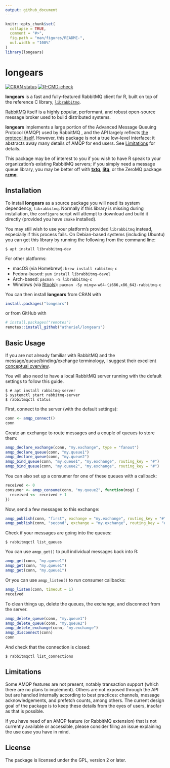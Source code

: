 ```yaml
---
output: github_document
---
```


<!-- README.md is generated from README.Rmd. Please edit that file. -->

```r
knitr::opts_chunk$set(
  collapse = TRUE,
  comment = "#>",
  fig.path = "man/figures/README-",
  out.width = "100%"
)
library(longears)
```
# longears

<!-- badges: start -->
[![CRAN status](https://www.r-pkg.org/badges/version/longears)](https://cran.r-project.org/package=longears)
[![R-CMD-check](https://github.com/atheriel/longears/workflows/R-CMD-check/badge.svg)](https://github.com/atheriel/longears/actions)
<!-- badges: end -->

**longears** is a fast and fully-featured RabbitMQ client for R, built on top of
the reference C library, [`librabbitmq`](https://github.com/alanxz/rabbitmq-c).

[RabbitMQ](https://www.rabbitmq.com/) itself is a highly popular, performant,
and robust open-source message broker used to build distributed systems.

**longears** implements a large portion of the Advanced Message Queuing Protocol
(AMQP) used by RabbitMQ , and the API largely reflects [the protocol itself](https://www.rabbitmq.com/amqp-0-9-1-reference.html).
However, this package is not a true low-level interface: it abstracts away many
details of AMQP for end users. See [Limitations](#Limitations) for details.

This package may be of interest to you if you wish to have R speak to your
organization's existing RabbitMQ servers; if you simply need a message queue
library, you may be better off with [**txtq**](https://cran.r-project.org/package=txtq),
[**litq**](https://cran.r-project.org/package=liteq), or the ZeroMQ package
[**rzmq**](https://cran.r-project.org/package=rzmq).

## Installation

To install **longears** as a source package you will need its system dependency,
`librabbitmq`. Normally if this library is missing during installation, the
`configure` script will attempt to download and build it directly (provided you
have `cmake` installed).

You may still wish to use your platform's provided `librabbitmq` instead,
especially if this process fails. On Debian-based systems (including Ubuntu) you
can get this library by running the following from the command line:

```shell
$ apt install librabbitmq-dev
```

For other platforms:

* macOS (via Homebrew): `brew install rabbitmq-c`
* Fedora-based: `yum install librabbitmq-devel`
* Arch-based: `pacman -S librabbitmq-c`
* Windows (via [Rtools](https://cran.r-project.org/bin/windows/Rtools/)):
  `pacman -Sy mingw-w64-{i686,x86_64}-rabbitmq-c`

You can then install **longears** from CRAN with

``` r
install.packages("longears")
```

or from GitHub with

``` r
# install.packages("remotes")
remotes::install_github("atheriel/longears")
```

## Basic Usage

If you are not already familiar with RabbitMQ and the message/queue/binding/exchange
terminology, I suggest their excellent [conceptual overview](https://www.rabbitmq.com/tutorials/amqp-concepts.html).

You will also need to have a local RabbitMQ server running with the default
settings to follow this guide.

```shell
$ # apt install rabbitmq-server
$ systemctl start rabbitmq-server
$ rabbitmqctl status
```

First, connect to the server (with the default settings):

```r
conn <- amqp_connect()
conn
```

Create an exchange to route messages and a couple of queues to store them:

```r
amqp_declare_exchange(conn, "my.exchange", type = "fanout")
amqp_declare_queue(conn, "my.queue1")
amqp_declare_queue(conn, "my.queue2")
amqp_bind_queue(conn, "my.queue1", "my.exchange", routing_key = "#")
amqp_bind_queue(conn, "my.queue2", "my.exchange", routing_key = "#")
```

You can also set up a consumer for one of these queues with a callback:

```r
received <- 0
consumer <- amqp_consume(conn, "my.queue2", function(msg) {
  received <<- received + 1
})
```

Now, send a few messages to this exchange:

```r
amqp_publish(conn, "first", exchange = "my.exchange", routing_key = "#")
amqp_publish(conn, "second", exchange = "my.exchange", routing_key = "#")
```

Check if your messages are going into the queues:

```shell
$ rabbitmqctl list_queues
```

You can use `amqp_get()` to pull individual messages back into R:

```r
amqp_get(conn, "my.queue1")
amqp_get(conn, "my.queue1")
amqp_get(conn, "my.queue1")
```

Or you can use `amqp_listen()` to run consumer callbacks:

```r
amqp_listen(conn, timeout = 1)
received
```

To clean things up, delete the queues, the exchange, and disconnect from the
server.

```r
amqp_delete_queue(conn, "my.queue1")
amqp_delete_queue(conn, "my.queue2")
amqp_delete_exchange(conn, "my.exchange")
amqp_disconnect(conn)
conn
```

And check that the connection is closed:

```shell
$ rabbitmqctl list_connections
```

## Limitations

Some AMQP features are not present, notably transaction support (which there
are no plans to implement). Others are not exposed through the API but are
handled internally according to best practices: channels, message
acknowledgements, and prefetch counts, among others. The current design goal of
the package is to keep these details from the eyes of users, insofar as that is
possible.

If you have need of an AMQP feature (or RabbitMQ extension) that is not
currently available or accessible, please consider filing an issue explaining
the use case you have in mind.

## License

The package is licensed under the GPL, version 2 or later.
